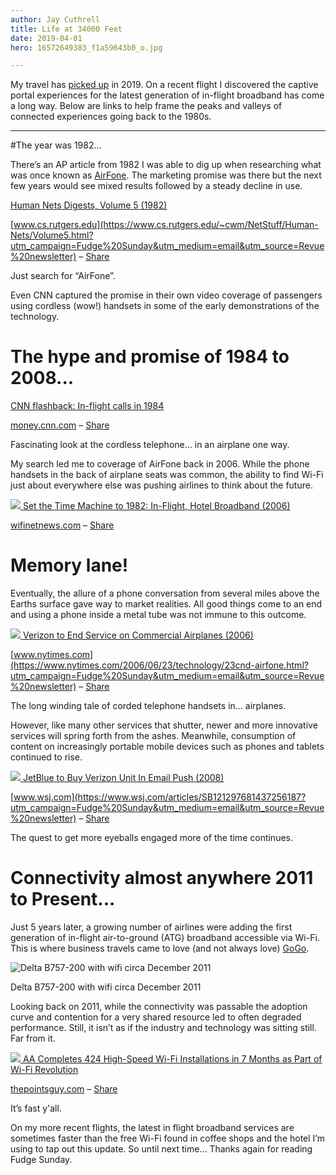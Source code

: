 ```yaml
---
author: Jay Cuthrell
title: Life at 34000 Feet
date: 2019-04-01
hero: 16572649383_f1a59643b0_o.jpg

--- 
```

 
My travel has [picked up](https://jaycuthrell.com/my-eighth-year-at-vce/?utm_campaign=Fudge%20Sunday&utm_medium=email&utm_source=Revue%20newsletter) in 2019. On a recent flight I discovered the captive portal experiences for the latest generation of in-flight broadband has come a long way. Below are links to help frame the peaks and valleys of connected experiences going back to the 1980s.  
  
* * *  
  
#The year was 1982...  
 
There’s an AP article from 1982 I was able to dig up when researching what was once known as [AirFone](https://en.wikipedia.org/wiki/Airfone?utm_campaign=Fudge%20Sunday&utm_medium=email&utm_source=Revue%20newsletter). The marketing promise was there but the next few years would see mixed results followed by a steady decline in use.  
  
[Human Nets Digests, Volume 5 (1982)](https://www.cs.rutgers.edu/~cwm/NetStuff/Human-Nets/Volume5.html?utm_campaign=Fudge%20Sunday&utm_medium=email&utm_source=Revue%20newsletter)

[www.cs.rutgers.edu](https://www.cs.rutgers.edu/~cwm/NetStuff/Human-Nets/Volume5.html?utm_campaign=Fudge%20Sunday&utm_medium=email&utm_source=Revue%20newsletter) – [Share](http://rev.vu/4KX2Qw?utm_campaign=Issue&utm_content=share&utm_medium=email&utm_source=Fudge+Sunday)

Just search for “AirFone”.  
  
Even CNN captured the promise in their own video coverage of passengers using
cordless (wow!) handsets in some of the early demonstrations of the
technology.  
  
# The hype and promise of 1984 to 2008...
  
[CNN flashback: In-flight calls in 1984](https://money.cnn.com/video/technology/2013/11/22/t-airfone-flashback-1984.cnnmoney/?utm_campaign=Fudge%20Sunday&utm_medium=email&utm_source=Revue%20newsletter)

[money.cnn.com](https://money.cnn.com/video/technology/2013/11/22/t-airfone-flashback-1984.cnnmoney/?utm_campaign=Fudge%20Sunday&utm_medium=email&utm_source=Revue%20newsletter) – [Share](http://rev.vu/4KX2Zx?utm_campaign=Issue&utm_content=share&utm_medium=email&utm_source=Fudge+Sunday)

Fascinating look at the cordless telephone… in an airplane one way.  
  
My search led me to coverage of AirFone back in 2006. While the phone handsets
in the back of airplane seats was common, the ability to find Wi-Fi just about
everywhere else was pushing airlines to think about the future.  
  
[![](./index_files/FM_Tech_Advertise_Vertical.jpg) ](https://wifinetnews.com/archives/2006/06/set_the_time_machine_to_1982_in-flight_hotel_broadband.html?utm_campaign=Fudge%20Sunday&utm_medium=email&utm_source=Revue%20newsletter)[Set the Time Machine to 1982: In-Flight, Hotel Broadband (2006)](https://wifinetnews.com/archives/2006/06/set_the_time_machine_to_1982_in-flight_hotel_broadband.html?utm_campaign=Fudge%20Sunday&utm_medium=email&utm_source=Revue%20newsletter)

[wifinetnews.com](https://wifinetnews.com/archives/2006/06/set_the_time_machine_to_1982_in-flight_hotel_broadband.html?utm_campaign=Fudge%20Sunday&utm_medium=email&utm_source=Revue%20newsletter) – [Share](http://rev.vu/DVnP6Q?utm_campaign=Issue&utm_content=share&utm_medium=email&utm_source=Fudge+Sunday)

# Memory lane!
  
Eventually, the allure of a phone conversation from several miles above the
Earths surface gave way to market realities. All good things come to an end
and using a phone inside a metal tube was not immune to this outcome.  
  
[![](./index_files/t_logo_291_black.png) ](https://www.nytimes.com/2006/06/23/technology/23cnd-airfone.html?utm_campaign=Fudge%20Sunday&utm_medium=email&utm_source=Revue%20newsletter)[Verizon to End Service on Commercial Airplanes (2006)](https://www.nytimes.com/2006/06/23/technology/23cnd-airfone.html?utm_campaign=Fudge%20Sunday&utm_medium=email&utm_source=Revue%20newsletter)

[www.nytimes.com](https://www.nytimes.com/2006/06/23/technology/23cnd-airfone.html?utm_campaign=Fudge%20Sunday&utm_medium=email&utm_source=Revue%20newsletter) – [Share](http://rev.vu/V41x51?utm_campaign=Issue&utm_content=share&utm_medium=email&utm_source=Fudge+Sunday)

The long winding tale of corded telephone handsets in… airplanes.  
  
However, like many other services that shutter, newer and more innovative
services will spring forth from the ashes. Meanwhile, consumption of content
on increasingly portable mobile devices such as phones and tablets continued
to rise.  
  
[![](./index_files/wsj-social-share.png) ](https://www.wsj.com/articles/SB121297681437256187?utm_campaign=Fudge%20Sunday&utm_medium=email&utm_source=Revue%20newsletter)[JetBlue to Buy Verizon Unit In Email Push (2008)](https://www.wsj.com/articles/SB121297681437256187?utm_campaign=Fudge%20Sunday&utm_medium=email&utm_source=Revue%20newsletter)

[www.wsj.com](https://www.wsj.com/articles/SB121297681437256187?utm_campaign=Fudge%20Sunday&utm_medium=email&utm_source=Revue%20newsletter) – [Share](http://rev.vu/lVN4eP?utm_campaign=Issue&utm_content=share&utm_medium=email&utm_source=Fudge+Sunday)

The quest to get more eyeballs engaged more of the time continues.  
  
# Connectivity almost anywhere 2011 to Present...
  
Just 5 years later, a growing number of airlines were adding the first generation of in-flight air-to-ground (ATG) broadband accessible via Wi-Fi. This is where business travels came to love (and not always love) [GoGo](https://en.wikipedia.org/wiki/Gogo_Business_Aviation?utm_campaign=Fudge%20Sunday&utm_medium=email&utm_source=Revue%20newsletter).  
  
![Delta B757-200 with wifi circa December 2011](./index_files/gogo.jpg)

Delta B757-200 with wifi circa December 2011  
  
Looking back on 2011, while the connectivity was passable the adoption curve
and contention for a very shared resource led to often degraded performance.
Still, it isn’t as if the industry and technology was sitting still. Far from
it.  
  
[![](./index_files/American-Airlines_Aircraft-Interiors-AA-Transcon-Business-Class-Male-Wifi.jpg) ](https://thepointsguy.com/news/state-of-american-airlines-wifi/?utm_campaign=Fudge%20Sunday&utm_medium=email&utm_source=Revue%20newsletter)[AA Completes 424 High-Speed Wi-Fi Installations in 7 Months as Part of Wi-Fi Revolution](https://thepointsguy.com/news/state-of-american-airlines-wifi/?utm_campaign=Fudge%20Sunday&utm_medium=email&utm_source=Revue%20newsletter)

[thepointsguy.com](https://thepointsguy.com/news/state-of-american-airlines-wifi/?utm_campaign=Fudge%20Sunday&utm_medium=email&utm_source=Revue%20newsletter) – [Share](http://rev.vu/3B1D4O?utm_campaign=Issue&utm_content=share&utm_medium=email&utm_source=Fudge+Sunday)

It’s fast y'all.  
  
On my more recent flights, the latest in flight broadband services are
sometimes faster than the free Wi-Fi found in coffee shops and the hotel I’m
using to tap out this update. So until next time… Thanks again for reading
Fudge Sunday.  
